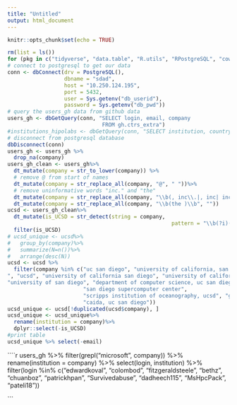 ```yaml
---
title: "Untitled"
output: html_document
---
```


```r
knitr::opts_chunk$set(echo = TRUE)
```

```r
rm(list = ls())
for (pkg in c("tidyverse", "data.table", "R.utils", "RPostgreSQL", "cowplot", "maditr", "stringr", "stringi",  "dplyr", "leaflet", "leaflet.extras", "tools", "statebins")) {library(pkg, character.only = TRUE)}
# connect to postgresql to get our data
conn <- dbConnect(drv = PostgreSQL(), 
                  dbname = "sdad", 
                  host = "10.250.124.195", 
                  port = 5432, 
                  user = Sys.getenv("db_userid"), 
                  password = Sys.getenv("db_pwd"))
# query the users_gh data from github data 
users_gh <- dbGetQuery(conn, "SELECT login, email, company
                              FROM gh.ctrs_extra")
#institutions_hipolabs <- dbGetQuery(conn, "SELECT institution, country, domains FROM hipolabs.universities")
# disconnect from postgresql database 
dbDisconnect(conn)
users_gh <- users_gh %>% 
  drop_na(company)
users_gh_clean <- users_gh%>% 
  dt_mutate(company = str_to_lower(company)) %>%
  # remove @ from start of names 
  dt_mutate(company = str_replace_all(company, "@", " "))%>% 
  # remove uninformative words "inc." and "the"
  dt_mutate(company = str_replace_all(company, "\\b(, inc\\.|, inc| inc\\.| inc|\\.$)\\b", ""))%>%
  dt_mutate(company = str_replace_all(company, "\\b(the )\\b", ""))
ucsd <- users_gh_clean%>%
  dt_mutate(is_UCSD = str_detect(string = company, 
                                                    pattern = "\\b(?i)(ucsd|san diego)\\b"))%>%
  filter(is_UCSD)
# ucsd_unique <- ucsd%>%
#   group_by(company)%>%
#   summarize(N=n())%>%
#   arrange(desc(N))
ucsd <- ucsd %>%
  filter(company %in% c("uc san diego", "university of california, san diego
", "ucsd", "university of california san diego", "university of california - san diego",
"university of san diego", "department of computer science, uc san diego",
                        "san diego supercomputer center",
                        "scripps institution of oceanography, ucsd", "guardiome ucsd-ccal",
                        "caida, uc san diego"))
ucsd_unique <- ucsd[!duplicated(ucsd$company), ]
ucsd_unique <- ucsd_unique%>%
  rename(institution = company)%>%
  dplyr::select(-is_UCSD)
#print table
ucsd_unique %>% select(-email)
```

````r
users_gh %>% 
  filter(grepl("microsoft", company)) %>% 
  rename(institution = company) %>% 
  select(login, institution) %>% 
  filter(login %in% c("edwardkoval", "colombod", "fitzgeraldsteele", 
                      "bethz", "chuanboz", "patrickhpan", "Survivedabuse",
                      "dadheech115", "MsHpcPack", "pateli18"))

```


























